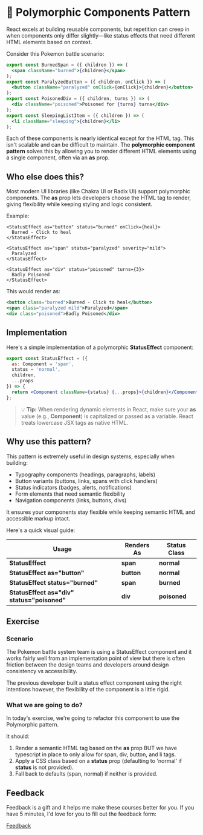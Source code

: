 
<Meta title="Lessons/🥈 Silver/🦄 Polymorphic Components Pattern/01-Lesson" />

# 🦄 Polymorphic Components Pattern

React excels at building reusable components, but repetition can creep in when components only differ slightly—like status effects that need different HTML elements based on context.

Consider this Pokemon battle scenario:

```jsx
export const BurnedSpan = ({ children }) => (
  <span className="burned">{children}</span>
);
export const ParalyzedButton = ({ children, onClick }) => (
  <button className="paralyzed" onClick={onClick}>{children}</button>
);
export const PoisonedDiv = ({ children, turns }) => (
  <div className="poisoned">Poisoned for {turns} turns</div>
);
export const SleepingListItem = ({ children }) => (
  <li className="sleeping">{children}</li>
);
```

Each of these components is nearly identical except for the HTML tag. This isn't scalable and can be difficult to maintain. The **polymorphic component pattern** solves this by allowing you to render different HTML elements using a single component, often via an **as** prop.

## Who else does this?

Most modern UI libraries (like Chakra UI or Radix UI) support polymorphic components. The **as** prop lets developers choose the HTML tag to render, giving flexibility while keeping styling and logic consistent.

Example:

```JSX
<StatusEffect as="button" status="burned" onClick={heal}>
  Burned - Click to heal
</StatusEffect>

<StatusEffect as="span" status="paralyzed" severity="mild">
  Paralyzed
</StatusEffect>

<StatusEffect as="div" status="poisoned" turns={3}>
  Badly Poisoned
</StatusEffect>
```

This would render as:

```jsx
<button class="burned">Burned - Click to heal</button>
<span class="paralyzed mild">Paralyzed</span>
<div class="poisoned">Badly Poisoned</div>
```

## Implementation

Here's a simple implementation of a polymorphic **StatusEffect** component:

```jsx
export const StatusEffect = ({
  as: Component = 'span',
  status = 'normal',
  children,
  ...props
}) => {
  return <Component className={status} {...props}>{children}</Component>;
};
```

> 💡 **Tip:** When rendering dynamic elements in React, make sure your **as** value (e.g., **Component**) is capitalized or passed as a variable. React treats lowercase JSX tags as native HTML.

## Why use this pattern?

This pattern is extremely useful in design systems, especially when building:

- Typography components (headings, paragraphs, labels)
- Button variants (buttons, links, spans with click handlers)
- Status indicators (badges, alerts, notifications)
- Form elements that need semantic flexibility
- Navigation components (links, buttons, divs)

It ensures your components stay flexible while keeping semantic HTML and accessible markup intact.

Here's a quick visual guide:

| Usage                                    | Renders As | Status Class |
| ---------------------------------------- | ---------- | ------------ |
| **StatusEffect**                         | **span**   | **normal**   |
| **StatusEffect as="button"**             | **button** | **normal**   |
| **StatusEffect status="burned"**         | **span**   | **burned**   |
| **StatusEffect as="div" status="poisoned"** | **div**    | **poisoned** |

## Exercise

### Scenario

The Pokemon battle system team is using a StatusEffect component and it works fairly well from an implementation point of view but there is often friction between the design teams and developers around design consistency vs accessibility.

The previous developer built a status effect component using the right intentions however, the flexibility of the component is a little rigid.

### What we are going to do?

In today's exercise, we're going to refactor this component to use the Polymorphic pattern.

It should:

1. Render a semantic HTML tag based on the **as** prop BUT we have typescript in place to only allow for span, div, button, and li tags.
2. Apply a CSS class based on a **status** prop (defaulting to 'normal' if **status** is not provided).
3. Fall back to defaults (span, normal) if neither is provided.

## Feedback

Feedback is a gift and it helps me make these courses better for you. If you have 5 minutes, I'd love for you to fill out the feedback form:

[Feedback](https://github.com/code-mattclaffey/react-design-patterns/issues/new)